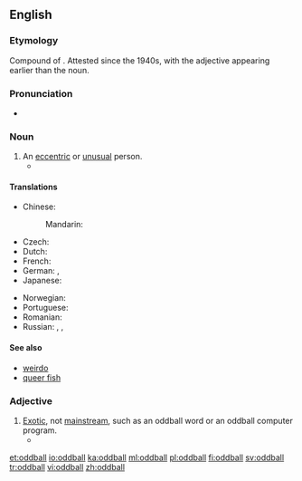 ==English==
{{wikipedia}}

===Etymology===
Compound of {{compound|odd|ball|lang=en}}. Attested since the 1940s, with the adjective appearing earlier than the noun.

===Pronunciation===
* {{a|US}} {{IPA|/ˈɑːdˌbɔl/|lang=en}}

===Noun===
{{en-noun}}

# An [[eccentric]] or [[unusual]] person.
#* {{quote-book|passage="She's different, mister. A real '''oddball''', if you know what I mean. But your little girl would love her. All kids love the Doll Lady."|author=Maris Soule|title=Storybook Hero|page=5|year=1989}}

====Translations====
{{trans-top|eccentric person}}
* Chinese:
*: Mandarin: {{t+|cmn|怪人|tr=guàirén|sc=Hani}}
* Czech: {{t|cs|podivín|m}}
* Dutch: {{t+|nl|kwast}}
* French: {{t+|fr|excentrique|m|f}}
* German: {{t+|de|Spinner|m}}, {{t+|de|Exzentriker|m}}
* Japanese: {{t+|ja|変人|tr=へんじん, henjin|sc=Jpan}}
{{trans-mid}}
* Norwegian: {{t|no|eksentriker}}
* Portuguese: {{t+|pt|excêntrico|m}}
* Romanian: {{t+|ro|ciudat|m}}
* Russian: {{t+|ru|сумасброд|m|tr=sumasbród|sc=Cyrl}}, {{t+|ru|чудак|m|tr=čudák|sc=Cyrl}}, {{t+|ru|эксцентрик|m|tr=ekscéntrik|sc=Cyrl}}
{{trans-bottom}}

====See also====
* [[weirdo]]
* [[queer fish]]

===Adjective===
{{en-adj|-}}

# [[exotic|Exotic]], not [[mainstream]], such as an oddball word or an oddball computer program.
#* {{quote-book|passage=An '''oddball''' word processor, for example, might never be supported by such helpful tools as spelling checkers, indexing programs, footnote utilities,...|title=The Complete Guide to Microsystem Management|author=Steven K. Roberts|year=1984}}

[[et:oddball]]
[[io:oddball]]
[[ka:oddball]]
[[ml:oddball]]
[[pl:oddball]]
[[fi:oddball]]
[[sv:oddball]]
[[tr:oddball]]
[[vi:oddball]]
[[zh:oddball]]